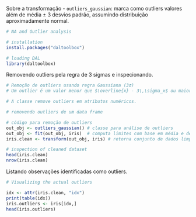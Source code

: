 Sobre a transformação
- `outliers_gaussian`: marca como outliers valores além de média ± 3 desvios padrão, assumindo distribuição aproximadamente normal.

```r
# NA and Outlier analysis

# installation 
install.packages("daltoolbox")

# loading DAL
library(daltoolbox) 
```

Removendo outliers pela regra de 3 sigmas e inspecionando.
```r
# Remoção de outliers usando regra Gaussiana (3σ)
# Um outlier é um valor menor que $\overline{x} - 3\,\sigma_x$ ou maior que $\overline{x} + 3\,\sigma_x$.

# A classe remove outliers em atributos numéricos.

# removendo outliers de um data frame

# código para remoção de outliers
out_obj <- outliers_gaussian() # classe para análise de outliers
out_obj <- fit(out_obj, iris)  # computa limites com base em média e desvio
iris.clean <- transform(out_obj, iris) # retorna conjunto de dados limpo

# inspection of cleaned dataset
head(iris.clean)
nrow(iris.clean)
```

Listando observações identificadas como outliers.
```r
# Visualizing the actual outliers

idx <- attr(iris.clean, "idx")
print(table(idx))
iris.outliers <- iris[idx,]
head(iris.outliers)
```
